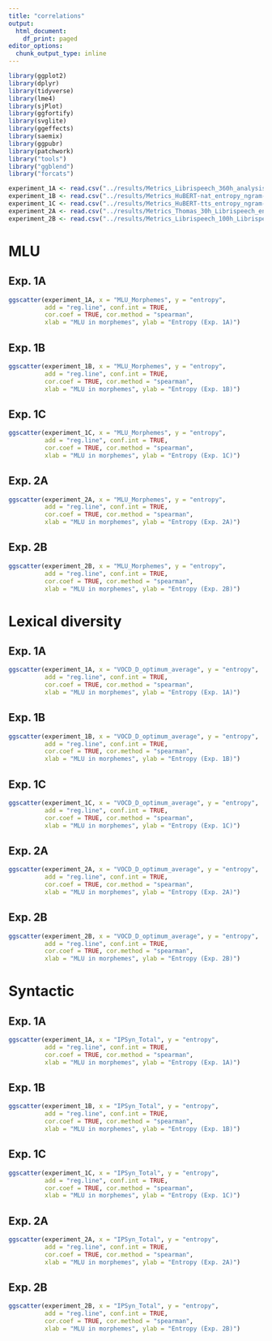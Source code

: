 ```yaml
---
title: "correlations"
output:
  html_document:
    df_print: paged
editor_options:
  chunk_output_type: inline
---
```


```r
library(ggplot2)
library(dplyr)
library(tidyverse)
library(lme4)
library(sjPlot)
library(ggfortify)
library(svglite)
library(ggeffects)
library(saemix)
library(ggpubr)
library(patchwork)
library("tools")
library("ggblend")
library("forcats")
```

```r
experiment_1A <- read.csv("../results/Metrics_Librispeech_360h_analysis.csv")
experiment_1B <- read.csv("../results/Metrics_HuBERT-nat_entropy_ngram-2-merge-False_mmap_analysis.csv")
experiment_1C <- read.csv("../results/Metrics_HuBERT-tts_entropy_ngram-2-merge-False_mmap_analysis.csv")
experiment_2A <- read.csv("../results/Metrics_Thomas_30h_Librispeech_en_analysis.csv")
experiment_2B <- read.csv("../results/Metrics_Librispeech_100h_Librispeech360_en_analysis.csv")
```

# MLU

## Exp. 1A

```r
ggscatter(experiment_1A, x = "MLU_Morphemes", y = "entropy", 
          add = "reg.line", conf.int = TRUE, 
          cor.coef = TRUE, cor.method = "spearman",
          xlab = "MLU in morphemes", ylab = "Entropy (Exp. 1A)")
```

## Exp. 1B

```r
ggscatter(experiment_1B, x = "MLU_Morphemes", y = "entropy", 
          add = "reg.line", conf.int = TRUE, 
          cor.coef = TRUE, cor.method = "spearman",
          xlab = "MLU in morphemes", ylab = "Entropy (Exp. 1B)")
```

## Exp. 1C

```r
ggscatter(experiment_1C, x = "MLU_Morphemes", y = "entropy", 
          add = "reg.line", conf.int = TRUE, 
          cor.coef = TRUE, cor.method = "spearman",
          xlab = "MLU in morphemes", ylab = "Entropy (Exp. 1C)")
```

## Exp. 2A

```r
ggscatter(experiment_2A, x = "MLU_Morphemes", y = "entropy", 
          add = "reg.line", conf.int = TRUE, 
          cor.coef = TRUE, cor.method = "spearman",
          xlab = "MLU in morphemes", ylab = "Entropy (Exp. 2A)")
```
## Exp. 2B

```r
ggscatter(experiment_2B, x = "MLU_Morphemes", y = "entropy", 
          add = "reg.line", conf.int = TRUE, 
          cor.coef = TRUE, cor.method = "spearman",
          xlab = "MLU in morphemes", ylab = "Entropy (Exp. 2B)")
```

# Lexical diversity

## Exp. 1A

```r
ggscatter(experiment_1A, x = "VOCD_D_optimum_average", y = "entropy", 
          add = "reg.line", conf.int = TRUE, 
          cor.coef = TRUE, cor.method = "spearman",
          xlab = "MLU in morphemes", ylab = "Entropy (Exp. 1A)")
```

## Exp. 1B

```r
ggscatter(experiment_1B, x = "VOCD_D_optimum_average", y = "entropy", 
          add = "reg.line", conf.int = TRUE, 
          cor.coef = TRUE, cor.method = "spearman",
          xlab = "MLU in morphemes", ylab = "Entropy (Exp. 1B)")
```

## Exp. 1C

```r
ggscatter(experiment_1C, x = "VOCD_D_optimum_average", y = "entropy", 
          add = "reg.line", conf.int = TRUE, 
          cor.coef = TRUE, cor.method = "spearman",
          xlab = "MLU in morphemes", ylab = "Entropy (Exp. 1C)")
```

## Exp. 2A

```r
ggscatter(experiment_2A, x = "VOCD_D_optimum_average", y = "entropy", 
          add = "reg.line", conf.int = TRUE, 
          cor.coef = TRUE, cor.method = "spearman",
          xlab = "MLU in morphemes", ylab = "Entropy (Exp. 2A)")
```

## Exp. 2B

```r
ggscatter(experiment_2B, x = "VOCD_D_optimum_average", y = "entropy", 
          add = "reg.line", conf.int = TRUE, 
          cor.coef = TRUE, cor.method = "spearman",
          xlab = "MLU in morphemes", ylab = "Entropy (Exp. 2B)")
```


# Syntactic

## Exp. 1A

```r
ggscatter(experiment_1A, x = "IPSyn_Total", y = "entropy", 
          add = "reg.line", conf.int = TRUE, 
          cor.coef = TRUE, cor.method = "spearman",
          xlab = "MLU in morphemes", ylab = "Entropy (Exp. 1A)")
```

## Exp. 1B

```r
ggscatter(experiment_1B, x = "IPSyn_Total", y = "entropy", 
          add = "reg.line", conf.int = TRUE, 
          cor.coef = TRUE, cor.method = "spearman",
          xlab = "MLU in morphemes", ylab = "Entropy (Exp. 1B)")
```

## Exp. 1C

```r
ggscatter(experiment_1C, x = "IPSyn_Total", y = "entropy", 
          add = "reg.line", conf.int = TRUE, 
          cor.coef = TRUE, cor.method = "spearman",
          xlab = "MLU in morphemes", ylab = "Entropy (Exp. 1C)")
```

## Exp. 2A

```r
ggscatter(experiment_2A, x = "IPSyn_Total", y = "entropy", 
          add = "reg.line", conf.int = TRUE, 
          cor.coef = TRUE, cor.method = "spearman",
          xlab = "MLU in morphemes", ylab = "Entropy (Exp. 2A)")
```

## Exp. 2B

```r
ggscatter(experiment_2B, x = "IPSyn_Total", y = "entropy", 
          add = "reg.line", conf.int = TRUE, 
          cor.coef = TRUE, cor.method = "spearman",
          xlab = "MLU in morphemes", ylab = "Entropy (Exp. 2B)")
```